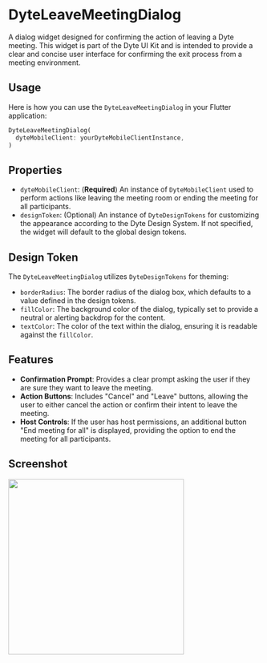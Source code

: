
# DyteLeaveMeetingDialog

A dialog widget designed for confirming the action of leaving a Dyte meeting. This widget is part of the Dyte UI Kit and is intended to provide a clear and concise user interface for confirming the exit process from a meeting environment.

## Usage

Here is how you can use the `DyteLeaveMeetingDialog` in your Flutter application:

```dart
DyteLeaveMeetingDialog(
  dyteMobileClient: yourDyteMobileClientInstance,
)
```

## Properties

- `dyteMobileClient`: (**Required**) An instance of `DyteMobileClient` used to perform actions like leaving the meeting room or ending the meeting for all participants.
- `designToken`: (Optional) An instance of `DyteDesignTokens` for customizing the appearance according to the Dyte Design System. If not specified, the widget will default to the global design tokens.

## Design Token

The `DyteLeaveMeetingDialog` utilizes `DyteDesignTokens` for theming:

- `borderRadius`: The border radius of the dialog box, which defaults to a value defined in the design tokens.
- `fillColor`: The background color of the dialog, typically set to provide a neutral or alerting backdrop for the content.
- `textColor`: The color of the text within the dialog, ensuring it is readable against the `fillColor`.

## Features

- **Confirmation Prompt**: Provides a clear prompt asking the user if they are sure they want to leave the meeting.
- **Action Buttons**: Includes "Cancel" and "Leave" buttons, allowing the user to either cancel the action or confirm their intent to leave the meeting.
- **Host Controls**: If the user has host permissions, an additional button "End meeting for all" is displayed, providing the option to end the meeting for all participants.


## Screenshot

<img src="/static/mobile/flutter/flutter-leave-meeting-dialog.png" width="350px"/>